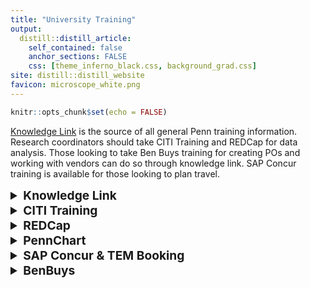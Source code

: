 ```yaml
---
title: "University Training"
output:
  distill::distill_article:
    self_contained: false
    anchor_sections: FALSE
    css: [theme_inferno_black.css, background_grad.css]
site: distill::distill_website
favicon: microscope_white.png
---
```


```r

knitr::opts_chunk$set(echo = FALSE)

```
  
[Knowledge Link](https://knowledgelink.upenn.edu/) is the source of all general Penn training information. Research coordinators should take CITI Training and REDCap for data analysis. Those looking to take Ben Buys training for creating POs and working with vendors can do so through knowledge link. SAP Concur training is available for those looking to plan travel.  

<details>
<summary style='font-size:1.2rem'> **Knowledge Link** </summary>   
[Knowledge Link](https://knowledgelink.upenn.edu/) is the source of all general Penn training information. Please note not all trainings are necessary for every employee. Annual Penn Profiler assessment will determine your training needs. Speak to your supervisor if you are unsure about any training. HR will also discuss training information and send you automatic updates of required trainings. Some of the Penn-required trainings for new employees:

- Welcome to the Perelman School of Medicine!  
- Protecting Patient Information (HIPAA)  
- Penn Profiler Training Assessment – UNIV  
- Prevention of COVID-19 Transmission In Penn Research Labs-EHRS 
[eLearning] Unconscious Bias for Faculty, Staff, and Students  
- Getting to Penn  
- Safety & Security 
- Penn Medicine Academic Computing Services (PMACS)  
- History & Structure of PSOM 
- Medical Education at PSOM 
- Inclusion & Diversity  
- Perelman School of Medicine New Staff Orientation (For staff)  
- [PennChart Training for Researchers](https://www.med.upenn.edu/ocr/training-and-resources.html) 
- CITI Training - Human Subjects  
</details>


<details>
<summary style='font-size:1.2rem'> **CITI Training** </summary> 
If you are interested in taking the CITI courses, follow the steps on the pdf linked here to set up training for the first time: [Assigning CITI Training PDF](https://acrobat.adobe.com/link/review?uri=urn:aaid:scds:US:21c3fb17-f35f-3fee-8cd4-5da13c3eb365). As you register in the CITI website, the appropriate responses should be: 1) select “Protection of Human Subjects”; 2. say no to the CHOP questions: 3) select “Group 1: Biomedical Research”.  Finally, for GCP, you can say “yes” or “no”.  If you want training beyond the initial, you can take GCP either through CITI or through Penn (they have their our course in Knowledgelink). GCP is required for research coordinators. 

- [UPENN IRB website](https://irb.upenn.edu/) 
- [CITI Training](https://irb.upenn.edu/mission-institutional-review-board-irb/guidance/citi-human-research-protections-training) 
</details>


<details>
<summary style='font-size:1.2rem'> **REDCap** </summary> 
OCR hosts several REDCap training courses which can be found on [Knowledge Link](https://knowledgelink.upenn.edu/). After logging in (using your PennKey and password), search “REDCap” in the “Find Learning” dashboard. Additional trainings (both instructor-led and eLearning) will be added soon. 

[REDCap: Best Practices for Maintaining HIPAA Compliance and Protecting Personal Health Information (PHI)](https://performancemanager4.successfactors.com/saml2/Login?company=71508P&RelayState=/sf/learning?destUrl=https%253a%252f%252fupenn%252eplateau%252ecom%252flearning%252fuser%252fdeeplink%255fredirect%252ejsp%253flinkId%253dONLINE%255fCONTENT%255fSTRUCTURE%2526componentID%253dUP%252e40009%252eITEM%252eREDCAPPHI%2526componentTypeID%253dDOC%2526revisionDate%253d1643722320000%2526fromSF%253dY&company=71508P&_s.crb=wDEu2aCJIIn3VVLPAIkwUpHhv1bLUVLQQxxeE5pybz8%253d) is now required for new users at the time of account creation. The training takes only 5-10 minutes to complete and covers practical ways to make sure any PHI entered into the tool is secure, access is limited, and inappropriate exporting is prevented. You will need to [request access after completion of training](https://redcap.med.upenn.edu/surveys/?s=YbCvd4).

If you have any questions at all, please reach out directly to [psom-ocrops@pobox.upenn.edu](mailto:psom-ocrops@pobox.upenn.edu) or [lauraee@upenn.edu](psom-ocrops@pobox.upenn.edu).  
</details>


<details>
<summary style='font-size:1.2rem'> **PennChart** </summary>  
- [About PennChart](https://www.med.upenn.edu/ocr/about-pennchart2.html)
- [PennChart Training](https://www.med.upenn.edu/ocr/training-and-resources.html)

- If you want View Only EPIC access, at a minimum you should take “PennChart View Only” Training: PennChart Clinical View Only (COURSE HS.20001.ITEM.ISEPCVIEWONLY)   

- If you want full Research Coordinator Access, you will need to take two courses: 
  
    - [PennChart Training for Research Coordinators](https://upenn.plateau.com/learning/user/catalogsearch/catalogSearchDispatchAction.do?searchType=filteredSearch&keywords=PennChart): COURSE UP.40009.ITEM.HSRWS148

    - [PennChart Training for Ambulatory Medical Assistants (MA) and Clinical Research Coordinators (CRC)](https://upenn.plateau.com/learning/user/catalogsearch/catalogSearchDispatchAction.do?searchType=filteredSearch&keywords=PennChart): COURSE HS.20001.ITEM.PCAMBMA  
 
This RC access allows for RCs to create notes in PennChart. If you have a clinical trial monitored by Office of Clinical Research, they require RCs to take the longer series. But for chart abstraction, typically the View Only course is sufficient.  
</details>


<details>
<summary style='font-size:1.2rem'> **SAP Concur & TEM Booking** </summary>  
Used to reimburse travel or event expenses and book travel. Instructor-led demonstration and discussion on Travel & Expense Management at Penn. Demonstration will include Travel Booking as well as creating and submitting an Expense Report.  Discussion topics will include but are not limited to policy, procedure, and practice for travel booking and expense reimbursement for faculty, staff, and students. [Link to Knowledge Link training](https://upenn.plateau.com/learning/user/common/viewItemDetails.do?componentTypeID=COURSE&componentID=UP%2e87022%2eITEM%2eTEM004&revisionDate=1411763520000&fromHistory=true&menuGroup=Learning&menuItem=Learning%20History). 
</details>

<details>
<summary style='font-size:1.2rem'> **BenBuys** </summary>  
BenBuys training hould be taken for any employee looking to order supplies for office or lab. [Link to Knowledge Link Training Sign Up](https://upenn.plateau.com/learning/user/common/viewItemDetails.do?componentTypeID=COURSE&componentID=UP%2e87022%2eITEM%2eBEN006&revisionDate=1349064000000&fromHistory=true&menuGroup=Learning&menuItem=Learning%20History) 

This course is intended for administrative and support staff of the University who will need the ability to submit office or lab orders through the Penn Marketplace, as well as the ability to place custom, service, and special request orders.  

While awaiting training, feel free to shop as a 'Shopper' in the Penn Marketplace. No training is required. Go to: [Shop at the Penn Marketplace](https://cms.business-services.upenn.edu/purchasing/making-purchases/penn-marketplace.html).   

Students have the option of bringing the following course material with them to class:  

- [Requisitioner User Guide](https://benhelps.freshservice.com/a/solutions/articles/15000046328).  

- [Commodity Matrix for approvable purchases](https://benhelps.freshservice.com/support/solutions/articles/15000046132-commodity-matrix) 

- [Object Codes for the Budgets Strings](https://www.finance.upenn.edu/object-codes/) 
</details>


 <br>

 <br>

 <br>
 
